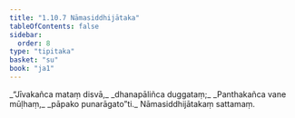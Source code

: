 ```yaml
---
title: "1.10.7 Nāmasiddhijātaka"
tableOfContents: false
sidebar:
  order: 8
type: "tipitaka"
basket: "su"
book: "ja1"
---
```



<DynamicBreadcrumb />

<Division number="97" book="ja1" bookNo="22" page="23">

<Paragraph number="214" type="verses" book="ja1">
_“Jīvakañca mataṃ disvā,_  
_dhanapāliñca duggataṃ;_  
_Panthakañca vane mūḷhaṃ,_  
_pāpako punarāgato”ti._  


</Paragraph>
</Division>

<Paragraph number="215" type="center" book="ja1">
Nāmasiddhijātakaṃ sattamaṃ.
</Paragraph>